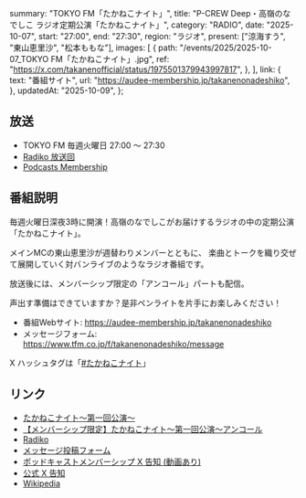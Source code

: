   summary: "TOKYO FM「たかねこナイト」",
  title: "P-CREW Deep・高嶺のなでしこ ラジオ定期公演「たかねこナイト」",
  category: "RADIO",
  date: "2025-10-07",
  start: "27:00",
  end: "27:30",
  region: "ラジオ",
  present: ["涼海すう", "東山恵里沙", "松本ももな"],
  images: [
    {
      path: "/events/2025/2025-10-07_TOKYO FM「たかねこナイト」.jpg",
      ref: "https://x.com/takanenofficial/status/1975501379943997817",
    },
  ],
  link: {
    text: "番組サイト",
    url: "https://audee-membership.jp/takanenonadeshiko",
  },
  updatedAt: "2025-10-09",
};

## 放送

- TOKYO FM 毎週火曜日 27:00 〜 27:30
- [Radiko 放送回](https://radiko.jp/share?sid=FMT&t=20251008030000)
- [Podcasts Membership](https://audee-membership.jp/takanenonadeshiko/audio/smatBZuqZ22LNSrvWhPpHnR7)

## 番組説明

毎週火曜日深夜3時に開演！高嶺のなでしこがお届けするラジオの中の定期公演「たかねこナイト」。

メインMCの東山恵里沙が週替わりメンバーとともに、
楽曲とトークを織り交ぜて展開していく対バンライブのようなラジオ番組です。

放送後には、メンバーシップ限定の「アンコール」パートも配信。

声出す準備はできていますか？是非ペンライトを片手にお楽しみください！

- 番組Webサイト: https://audee-membership.jp/takanenonadeshiko
- メッセージフォーム: https://www.tfm.co.jp/f/takanenonadeshiko/message

X ハッシュタグは「[#たかねこナイト]」

[#たかねこナイト]: http://x.com/search?q=%23たかねこナイト

## リンク

- [たかねこナイト〜第一回公演〜](https://audee-membership.jp/takanenonadeshiko/audio/smatBZuqZ22LNSrvWhPpHnR7)
- [【メンバーシップ限定】たかねこナイト〜第一回公演〜アンコール](https://audee-membership.jp/takanenonadeshiko/audio/smRUcmimwSHFXGStGY4KSmfm)
- [Radiko](https://radiko.jp/share?sid=FMT&t=20251008030000)
- [メッセージ投稿フォーム](https://tfm.co.jp/f/takanenonadeshiko/message)
- [ポッドキャストメンバーシップ X 告知 (動画あり)](https://x.com/PodcastsMs_jp/status/1975440960633942098)
- [公式 X 告知](https://x.com/takanenofficial/status/1971409392299016409)
- [Wikipedia](https://ja.wikipedia.org/wiki/高嶺のなでしこラジオ定期公演「たかねこナイト」)
